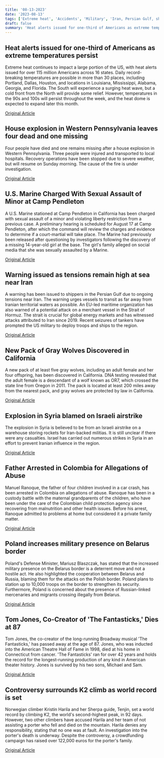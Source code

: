 ```yaml
---
title: '08-13-2023'
date: '2023-08-13'
tags: ['Extreme heat', 'Accidents', 'Military', 'Iran, Persian Gulf, shipping, tensions', 'Gray Wolves', 'Syria, Israeli airstrike', 'Child Abuse', 'Military presence', 'Obituary', 'Mountaineering']
draft: false
summary: 'Heat alerts issued for one-third of Americans as extreme temperatures persist...'
---
```


## Heat alerts issued for one-third of Americans as extreme temperatures persist
Extreme heat continues to impact a large portion of the US, with heat alerts issued for over 115 million Americans across 16 states. Daily record-breaking temperatures are possible in more than 30 places, including Portland, Dallas, Houston, and locations in Louisiana, Mississippi, Alabama, Georgia, and Florida. The South will experience a surging heat wave, but a cold front from the North will provide some relief. However, temperatures in the 90s and 100s will persist throughout the week, and the heat dome is expected to expand later this month.

[Original Article](https://abcnews.go.com/US/extreme-heat-affecting-3rd-us-residents-sunday-forecasts/story?id=102233204)

## House explosion in Western Pennsylvania leaves four dead and one missing
Four people have died and one remains missing after a house explosion in Western Pennsylvania. Three people were injured and transported to local hospitals. Recovery operations have been stopped due to severe weather, but will resume on Sunday morning. The cause of the fire is under investigation.

[Original Article](https://abcnews.go.com/US/plum-pennsylvania-house-explosion/story?id=102223890)

## U.S. Marine Charged With Sexual Assault of Minor at Camp Pendleton
A U.S. Marine stationed at Camp Pendleton in California has been charged with sexual assault of a minor and violating liberty restriction from a previous case. A preliminary hearing is scheduled for August 17 at Camp Pendleton, after which the command will review the charges and evidence to determine if a court-martial will take place. The Marine had previously been released after questioning by investigators following the discovery of a missing 14-year-old girl at the base. The girl's family alleged on social media that she was sexually assaulted by a Marine.

[Original Article](https://abcnews.go.com/US/camp-pendleton-marine-charged-sexual-assault-minor/story?id=102211197)

## Warning issued as tensions remain high at sea near Iran
A warning has been issued to shippers in the Persian Gulf due to ongoing tensions near Iran. The warning urges vessels to transit as far away from Iranian territorial waters as possible. An EU-led maritime organization has also warned of a potential attack on a merchant vessel in the Strait of Hormuz. The strait is crucial for global energy markets and has witnessed attacks attributed to Iran since 2019. Recent seizures of tankers have prompted the US military to deploy troops and ships to the region.

[Original Article](https://abcnews.go.com/International/wireStory/shippers-warned-stay-iranian-waters-seizure-threat-us-102223157)

## New Pack of Gray Wolves Discovered in California
A new pack of at least five gray wolves, including an adult female and her four offspring, has been discovered in California. DNA testing revealed that the adult female is a descendant of a wolf known as OR7, which crossed the state line from Oregon in 2011. The pack is located at least 200 miles away from the nearest pack, and gray wolves are protected by law in California.

[Original Article](https://abcnews.go.com/US/wireStory/researchers-identified-new-pack-endangered-gray-wolves-california-102224558)

## Explosion in Syria blamed on Israeli airstrike
The explosion in Syria is believed to be from an Israeli airstrike on a warehouse storing rockets for Iran-backed militias. It is still unclear if there were any casualties. Israel has carried out numerous strikes in Syria in an effort to prevent Iranian influence in the region.

[Original Article](https://abcnews.go.com/International/wireStory/syrian-capital-rocked-explosions-immediate-word-source-target-102230349)

## Father Arrested in Colombia for Allegations of Abuse
Manuel Ranoque, the father of four children involved in a car crash, has been arrested in Colombia on allegations of abuse. Ranoque has been in a custody battle with the maternal grandparents of the children, who have been under the care of the Colombian child protection agency since recovering from malnutrition and other health issues. Before his arrest, Ranoque admitted to problems at home but considered it a private family matter.

[Original Article](https://abcnews.go.com/International/wireStory/colombia-prosecutors-confirm-arrest-father-2-4-children-102213406)

## Poland increases military presence on Belarus border
Poland's Defense Minister, Mariusz Blaszczak, has stated that the increased military presence on the Belarus border is a deterrent move and not a hostile act. He also highlighted the cooperation between Belarus and Russia, blaming them for the attacks on the Polish border. Poland plans to station up to 10,000 troops on the border to strengthen its security. Furthermore, Poland is concerned about the presence of Russian-linked mercenaries and migrants crossing illegally from Belarus.

[Original Article](https://abcnews.go.com/International/wireStory/polish-minister-reinforcement-border-belarus-due-hostile-rhetoric-102221575)

## Tom Jones, Co-Creator of 'The Fantasticks,' Dies at 87
Tom Jones, the co-creator of the long-running Broadway musical 'The Fantasticks,' has passed away at the age of 87. Jones, who was inducted into the American Theatre Hall of Fame in 1998, died at his home in Connecticut from cancer. 'The Fantasticks' ran for over 42 years and holds the record for the longest-running production of any kind in American theater history. Jones is survived by his two sons, Michael and Sam.

[Original Article](https://abcnews.go.com/Entertainment/wireStory/tom-jones-creator-longest-running-musical-fantasticks-dies-102228120)

## Controversy surrounds K2 climb as world record is set
Norwegian climber Kristin Harila and her Sherpa guide, Tenjin, set a world record by climbing K2, the world's second-highest peak, in 92 days. However, two other climbers have accused Harila and her team of not assisting a porter who fell and died on the mountain. Harila denies any responsibility, stating that no one was at fault. An investigation into the porter's death is underway. Despite the controversy, a crowdfunding campaign has raised over 122,000 euros for the porter's family.

[Original Article](https://abcnews.go.com/International/wireStory/pakistan-investigates-claims-porter-left-die-norwegian-climbers-102221752)
